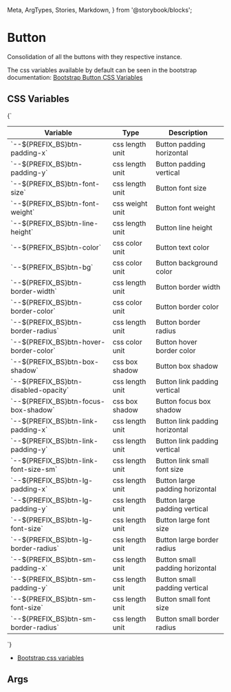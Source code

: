   Meta,
  ArgTypes,
  Stories,
  Markdown,
} from '@storybook/blocks';


# Button

Consolidation of all the buttons with they respective instance.

The css variables available by default can be seen in the bootstrap documentation: [Bootstrap Button CSS Variables](https://getbootstrap.com/docs/5.3/components/buttons/#css)

## CSS Variables
<Markdown>
  {`

  | Variable                                    | Type              | Description                       |
  |---------------------------------------------|-------------------|-----------------------------------|
  | \`--${PREFIX_BS}btn-padding-x\`             | css length unit   | Button padding horizontal         |
  | \`--${PREFIX_BS}btn-padding-y\`             | css length unit   | Button padding vertical           |
  | \`--${PREFIX_BS}btn-font-size\`             | css length unit   | Button font size                  |
  | \`--${PREFIX_BS}btn-font-weight\`           | css weight unit   | Button font weight                |
  | \`--${PREFIX_BS}btn-line-height\`           | css length unit   | Button line height                |
  | \`--${PREFIX_BS}btn-color\`                 | css color unit    | Button text color                 |
  | \`--${PREFIX_BS}btn-bg\`                    | css color unit    | Button background color           |
  | \`--${PREFIX_BS}btn-border-width\`          | css length unit   | Button border width               |
  | \`--${PREFIX_BS}btn-border-color\`          | css color unit    | Button border color               |
  | \`--${PREFIX_BS}btn-border-radius\`         | css length unit   | Button border radius              |
  | \`--${PREFIX_BS}btn-hover-border-color\`    | css color unit    | Button hover border color         |
  | \`--${PREFIX_BS}btn-box-shadow\`            | css box shadow    | Button box shadow                 |
  | \`--${PREFIX_BS}btn-disabled-opacity\`      | css length unit   | Button link padding vertical      |
  | \`--${PREFIX_BS}btn-focus-box-shadow\`      | css box shadow    | Button focus box shadow           |
  | \`--${PREFIX_BS}btn-link-padding-x\`        | css length unit   | Button link padding horizontal    |
  | \`--${PREFIX_BS}btn-link-padding-y\`        | css length unit   | Button link padding vertical      |
  | \`--${PREFIX_BS}btn-link-font-size-sm\`     | css length unit   | Button link small font size       |
  | \`--${PREFIX_BS}btn-lg-padding-x\`          | css length unit   | Button large padding horizontal   |
  | \`--${PREFIX_BS}btn-lg-padding-y\`          | css length unit   | Button large padding vertical     |
  | \`--${PREFIX_BS}btn-lg-font-size\`          | css length unit   | Button large font size            |
  | \`--${PREFIX_BS}btn-lg-border-radius\`      | css length unit   | Button large border radius        |
  | \`--${PREFIX_BS}btn-sm-padding-x\`          | css length unit   | Button small padding horizontal   |
  | \`--${PREFIX_BS}btn-sm-padding-y\`          | css length unit   | Button small padding vertical     |
  | \`--${PREFIX_BS}btn-sm-font-size\`          | css length unit   | Button small font size            |
  | \`--${PREFIX_BS}btn-sm-border-radius\`      | css length unit   | Button small border radius        |

  `}
</Markdown>

+ [Bootstrap css variables](https://getbootstrap.com/docs/5.3/components/buttons/#variables)

## Args
<Meta of={DButtonStories} />

<ArgTypes of={DButtonStories} />

<Stories />
